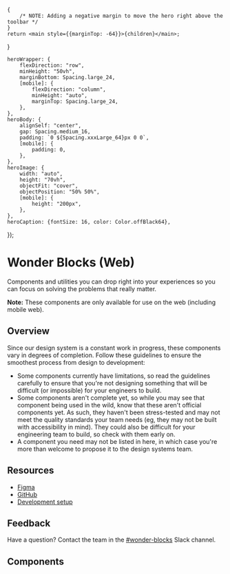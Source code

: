


<Meta title="Overview" />

    {
        /* NOTE: Adding a negative margin to move the hero right above the toolbar */
    }
    return <main style={{marginTop: -64}}>{children}</main>;
}


    heroWrapper: {
        flexDirection: "row",
        minHeight: "50vh",
        marginBottom: Spacing.large_24,
        [mobile]: {
            flexDirection: "column",
            minHeight: "auto",
            marginTop: Spacing.large_24,
        },
    },
    heroBody: {
        alignSelf: "center",
        gap: Spacing.medium_16,
        padding: `0 ${Spacing.xxxLarge_64}px 0 0`,
        [mobile]: {
            padding: 0,
        },
    },
    heroImage: {
        width: "auto",
        height: "70vh",
        objectFit: "cover",
        objectPosition: "50% 50%",
        [mobile]: {
            height: "200px",
        },
    },
    heroCaption: {fontSize: 16, color: Color.offBlack64},
});

<View style={styles.heroWrapper}>
    <View style={styles.heroBody}>
        <h1>Wonder Blocks (Web)</h1>
        <p>
            Components and utilities you can drop right into your experiences so
            you can focus on solving the problems that really matter.
        </p>
        <Caption style={styles.heroCaption}>
            <strong>Note:</strong> These components are only available for use
            on the web (including mobile web).
        </Caption>
        <Strut size={Spacing.large_24} />
    </View>
    <StyledImage
        alt="A illustration that shows multiple components."
        src="./wb-overview.png"
        style={styles.heroImage}
    />
</View>

## Overview

Since our design system is a constant work in progress, these components vary in
degrees of completion. Follow these guidelines to ensure the smoothest process
from design to development:

-   Some components currently have limitations, so read the guidelines carefully
    to ensure that you're not designing something that will be difficult (or
    impossible) for your engineers to build.
-   Some components aren't complete yet, so while you may see that component
    being used in the wild, know that these aren't official components yet. As
    such, they haven't been stress-tested and may not meet the quality standards
    your team needs (eg, they may not be built with accessibility in mind). They
    could also be difficult for your engineering team to build, so check with
    them early on.
-   A component you need may not be listed in here, in which case you're more
    than welcome to propose it to the design systems team.

## Resources

-   [Figma](https://www.figma.com/file/VbVu3h2BpBhH80niq101MHHE/Wonder-Blocks)
-   [GitHub](https://github.com/Khan/wonder-blocks#getting-started)
-   [Development setup](https://khanacademy.atlassian.net/wiki/spaces/WB/pages/100827261/Developing+Web+Wonder+Blocks)

## Feedback

Have a question? Contact the team in the
[#wonder-blocks](https://khanacademy.slack.com/archives/C8Z9DSKC7) Slack
channel.

## Components

<ComponentGallery />
